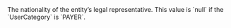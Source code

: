   

  
<ResponseField name="LegalRepresentativeNationality" type="string" >    
The nationality of the entity’s legal representative.  
This value is `null` if the `UserCategory` is `PAYER`.  
</ResponseField>